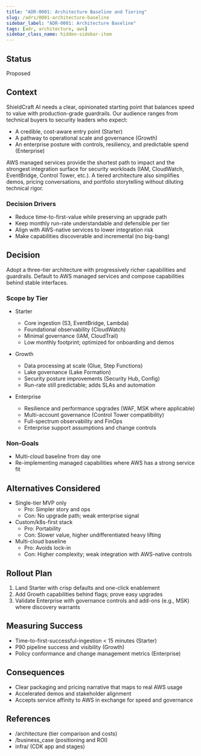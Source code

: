 ```yaml
---
title: "ADR-0001: Architecture Baseline and Tiering"
slug: /adrs/0001-architecture-baseline
sidebar_label: "ADR-0001: Architecture Baseline"
tags: [adr, architecture, aws]
sidebar_class_name: hidden-sidebar-item
---
```


## Status
Proposed

## Context
ShieldCraft AI needs a clear, opinionated starting point that balances speed to value with production-grade guardrails. Our audience ranges from technical buyers to security leaders who expect:

- A credible, cost-aware entry point (Starter)
- A pathway to operational scale and governance (Growth)
- An enterprise posture with controls, resiliency, and predictable spend (Enterprise)

AWS managed services provide the shortest path to impact and the strongest integration surface for security workloads (IAM, CloudWatch, EventBridge, Control Tower, etc.). A tiered architecture also simplifies demos, pricing conversations, and portfolio storytelling without diluting technical rigor.

### Decision Drivers
- Reduce time-to-first-value while preserving an upgrade path
- Keep monthly run-rate understandable and defensible per tier
- Align with AWS-native services to lower integration risk
- Make capabilities discoverable and incremental (no big-bang)

## Decision
Adopt a three-tier architecture with progressively richer capabilities and guardrails. Default to AWS managed services and compose capabilities behind stable interfaces.

### Scope by Tier
- Starter
	- Core ingestion (S3, EventBridge, Lambda)
	- Foundational observability (CloudWatch)
	- Minimal governance (IAM, CloudTrail)
	- Low monthly footprint; optimized for onboarding and demos

- Growth
	- Data processing at scale (Glue, Step Functions)
	- Lake governance (Lake Formation)
	- Security posture improvements (Security Hub, Config)
	- Run-rate still predictable; adds SLAs and automation

- Enterprise
	- Resilience and performance upgrades (WAF, MSK where applicable)
	- Multi-account governance (Control Tower compatibility)
	- Full-spectrum observability and FinOps
	- Enterprise support assumptions and change controls

### Non‑Goals
- Multi-cloud baseline from day one
- Re-implementing managed capabilities where AWS has a strong service fit

## Alternatives Considered
- Single-tier MVP only
	- Pro: Simpler story and ops
	- Con: No upgrade path; weak enterprise signal
- Custom/k8s-first stack
	- Pro: Portability
	- Con: Slower value, higher undifferentiated heavy lifting
- Multi-cloud baseline
	- Pro: Avoids lock-in
	- Con: Higher complexity; weak integration with AWS-native controls

## Rollout Plan
1) Land Starter with crisp defaults and one-click enablement
2) Add Growth capabilities behind flags; prove easy upgrades
3) Validate Enterprise with governance controls and add-ons (e.g., MSK) where discovery warrants

## Measuring Success
- Time-to-first-successful-ingestion < 15 minutes (Starter)
- P90 pipeline success and visibility (Growth)
- Policy conformance and change management metrics (Enterprise)

## Consequences
- Clear packaging and pricing narrative that maps to real AWS usage
- Accelerated demos and stakeholder alignment
- Accepts service affinity to AWS in exchange for speed and governance

## References
- /architecture (tier comparison and costs)
- /business_case (positioning and ROI)
- infra/ (CDK app and stages)
